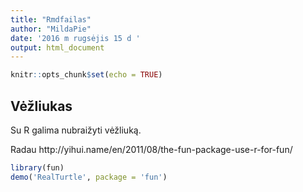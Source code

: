 ```yaml
---
title: "Rmdfailas"
author: "MildaPie"
date: '2016 m rugsėjis 15 d '
output: html_document
---
```


```r
knitr::opts_chunk$set(echo = TRUE)
```

## Vėžliukas

Su R galima nubraižyti vėžliuką.

Radau http://yihui.name/en/2011/08/the-fun-package-use-r-for-fun/


```r
library(fun)
demo('RealTurtle', package = 'fun')

```

